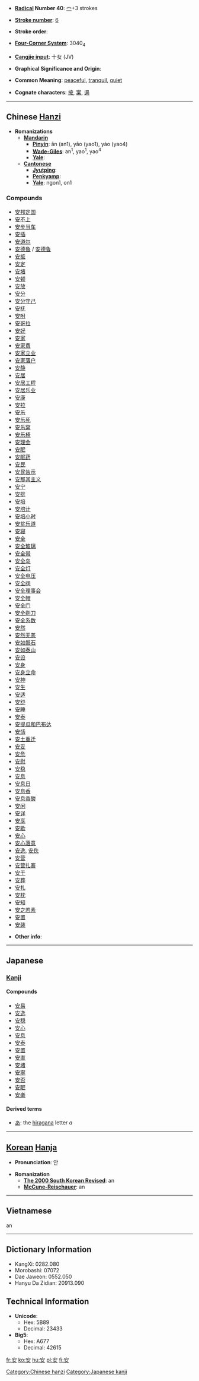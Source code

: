 * '''[[Wiktionary:Chinese radical index| Radical]] Number 40''': [[Wiktionary:Chinese radical index 宀|宀]]+3 strokes

* '''[[Wiktionary:Chinese total strokes index|Stroke number]]''': [[Wiktionary:Chinese total strokes index 6|6]]

* '''Stroke order''': 

* '''[[Wiktionary:Chinese four corner index|Four-Corner System]]''': 3040<sub>4</sub>

* '''[[Wiktionary:Chinese Cangjie index|Cangjie input]]''': 十女 (JV)

* '''Graphical Significance and Origin''': 

* '''Common Meaning''': [[peaceful]], [[tranquil]], [[quiet]]

* '''Cognate characters''': [[按]], [[案]], [[遏]]

----

== Chinese [[Hanzi]] ==

* '''Romanizations'''
** '''[[Mandarin]]'''
*** '''[[Pinyin]]''': ān (an1), yāo (yao1), yào (yao4)
*** '''[[Wade-Giles]]''': an<sup>1</sup>, yao<sup>1</sup>, yao<sup>4</sup>
*** '''[[Yale]]''': 
** '''[[Cantonese]]'''
*** '''[[Jyutping]]''':
*** '''[[Penkyamp]]''': 
*** '''[[Yale]]''': ngon1, on1

===Compounds===
*[[安邦定国]]
*[[安不上]]
*[[安步当车]]
*[[安插]]
*[[安道尔]]
*[[安德魯]] / [[安德鲁]]
*[[安抵]]
*[[安定]]
*[[安堵]]
*[[安顿]]
*[[安放]]
*[[安分]]
*[[安分守己]]
*[[安抚]]
*[[安咐]]
*[[安哥拉]]
*[[安好]]
*[[安家]]
*[[安家费]]
*[[安家立业]]
*[[安家落户]]
*[[安静]]
*[[安居]]
*[[安居工程]]
*[[安居乐业]]
*[[安康]]
*[[安拉]]
*[[安乐]]
*[[安乐死]]
*[[安乐窝]]
*[[安乐椅]]
*[[安理会]]
*[[安眠]]
*[[安眠药]]
*[[安民]]
*[[安民告示]]
*[[安那其主义]]
*[[安宁]]
*[[安排]]
*[[安培]]
*[[安培计]]
*[[安培小时]]
*[[安贫乐道]]
*[[安寝]]
*[[安全]]
*[[安全玻璃]]
*[[安全带]]
*[[安全岛]]
*[[安全灯]]
*[[安全电压]]
*[[安全阀]]
*[[安全理事会]]
*[[安全帽]]
*[[安全门]]
*[[安全剃刀]]
*[[安全系数]]
*[[安然]]
*[[安然无恙]]
*[[安如磐石]]
*[[安如泰山]]
*[[安设]]
*[[安身]]
*[[安身立命]]
*[[安神]]
*[[安生]]
*[[安适]]
*[[安舒]]
*[[安睡]]
*[[安泰]]
*[[安提瓜和巴布达]]
*[[安恬]]
*[[安土重迁]]
*[[安妥]]
*[[安危]]
*[[安慰]]
*[[安稳]]
*[[安息]]
*[[安息日]]
*[[安息香]]
*[[安息香酸]]
*[[安闲]]
*[[安详]]
*[[安享]]
*[[安歇]]
*[[安心]]
*[[安心落意]]
*[[安逸]], [[安佚]]
*[[安营]]
*[[安营扎寨]]
*[[安于]]
*[[安葬]]
*[[安扎]]
*[[安枕]]
*[[安知]]
*[[安之若素]]
*[[安置]]
*[[安装]]

* '''Other info''': 

----

==Japanese==
===[[Kanji]]===
{{kanji | [[あん]] (''an'')
| [[やすい]] (''yasui''), [[やすんじる]] (''yasunjiru''), [[いずくんぞ]] (''izukunzo'')
| rs=宀03安}}

====Compounds====
*[[安易]]
*[[安逸]]
*[[安穏]]
*[[安心]]
*[[安息]]
*[[安泰]]
*[[安置]]
*[[安直]]
*[[安堵]]
*[[安寧]]
*[[安否]]
*[[安眠]]
*[[安楽]]

====Derived terms====
* [[あ]]: the [[hiragana]] letter ''a''

----

== [[Korean]] [[Hanja]] ==

* '''Pronunciation''': 안

* '''Romanization'''
** '''[[The 2000 South Korean Revised Romanization|The 2000 South Korean Revised]]''': an
** '''[[McCune-Reischauer]]''': an

----

== Vietnamese ==

an

----

== Dictionary Information ==

* KangXi: 0282.080
* Morobashi: 07072
* Dae Jaweon: 0552.050
* Hanyu Da Zidian: 20913.090

== Technical Information ==

* '''Unicode''':
** Hex: 5B89
** Decimal: 23433
* '''Big5''':
** Hex: A677
** Decimal: 42615

[[Category:Chinese hanzi]]
[[Category:Japanese kanji]]

[[fr:安]]
[[ko:安]]
[[hu:安]]
[[pl:安]]
[[fi:安]]